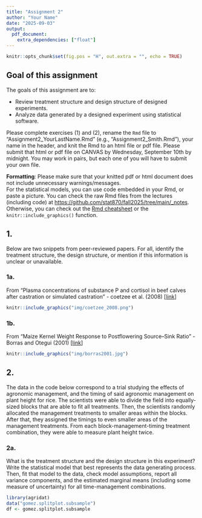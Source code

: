 ```yaml
---
title: "Assignment 2"
author: "Your Name"
date: "2025-09-03"
output: 
  pdf_document:
    extra_dependencies: ["float"]
---
```


```r
knitr::opts_chunk$set(fig.pos = "H", out.extra = "", echo = TRUE)
```

## Goal of this assignment  

The goals of this assignment are to: 

- Review treatment structure and design structure of designed experiments.  
- Analyze data generated by a designed experiment using statistical software. 

Please complete exercises (1) and (2), rename the `Rmd` file to "Assignment2_YourLastName.Rmd" (e.g., "Assignment2_Smith.Rmd"), your name in the header, and knit the Rmd to an html file or pdf file. Please submit that html or pdf file on CANVAS by Wednesday, September 10th by midnight. You may work in pairs, but each one of you will have to submit your own file. 

**Formatting**: Please make sure that your knitted pdf or html document does not include unnecessary warnings/messages.  
For the statistical models, you can use \LaTeX code embedded in your Rmd, or paste a picture. You can check the raw Rmd files from the lectures (including \LaTeX code) at [https://github.com/stat870/fall2025/tree/main/_notes](https://github.com/stat870/fall2025/tree/main/_notes). Otherwise, you can check out the [Rmd cheatsheet](https://rstudio.github.io/cheatsheets/html/rmarkdown.html) or the `knitr::include_graphics()` function. 

## 1. 

Below are two snippets from peer-reviewed papers. For all, identify the treatment structure, the design structure, or mention if this information is unclear or unavailable. 

### 1a. 

From "Plasma concentrations of substance P and cortisol in beef calves after castration or simulated castration" - coetzee et al. (2008) [[link](https://avmajournals.avma.org/view/journals/ajvr/69/6/ajvr.69.6.751.xml)] 

```r
knitr::include_graphics("img/coetzee_2008.png")
```

### 1b. 

From "Maize Kernel Weight Response to Postflowering Source–Sink Ratio" - Borras and Otegui (2001) [[link](https://acsess.onlinelibrary.wiley.com/doi/abs/10.2135/cropsci2001.1816)]

```r
knitr::include_graphics("img/borras2001.jpg")
```

## 2. 

The data in the code below correspond to a trial studying the effects of agronomic management, and the timing of said agronomic management on plant height for rice. 
The scientists were able to divide the field into equally-sized blocks that are able to fit all treatments. 
Then, the scientists randomly allocated the management treatments to smaller areas within the blocks. 
After that, they assigned the timings to even smaller areas of the management treatments. 
From each block-management-timing treatment combination, they were able to measure plant height twice. 

### 2a. 

What is the treatment structure and the design structure in this experiment? 
Write the statistical model that best represents the data generating process. 
Then, fit that model to the data, check model assumptions, report all variance components, and the estimated marginal means (including some measure of uncertainty) for all time-management combinations. 

```r
library(agridat)
data("gomez.splitplot.subsample")
df <- gomez.splitplot.subsample
```




